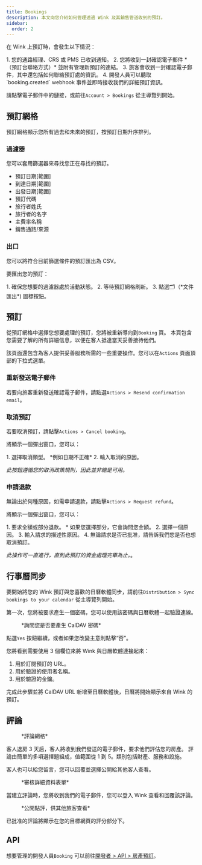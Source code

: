 ```yaml
---
title: Bookings
description: 本文向您介紹如何管理透過 Wink 及其銷售管道收到的預訂。
sidebar:
  order: 2
---
```


在 Wink 上預訂時，會發生以下情況：

<Steps>
  1. 您的通路經理、CRS 或 PMS 已收到通知。
  2. 您將收到一封確認電子郵件 *（預訂台聯絡方式）* 並附有管理新預訂的連結。
  3. 旅客會收到一封確認電子郵件，其中還包括如何聯絡預訂處的資訊。
  4. 開發人員可以聽取 `booking.created` webhook 事件並即時接收我們的詳細預訂資訊。
</Steps>


請點擊電子郵件中的鏈接，或前往`Account > Bookings` 從主導覽列開始。

## 預訂網格

預訂網格顯示您所有過去和未來的預訂，按預訂日期升序排列。

### 過濾器

您可以套用篩選器來尋找您正在尋找的預訂。

* 預訂日期\[範圍]
* 到達日期\[範圍]
* 出發日期\[範圍]
* 預訂代碼
* 旅行者姓氏
* 旅行者的名字
* 主費率名稱
* 銷售通路/來源

### 出口

您可以將符合目前篩選條件的預訂匯出為 CSV。

要匯出您的預訂：

<Steps>
  1. 確保您想要的過濾器處於活動狀態。
  2. 等待預訂網格刷新。
  3. 點選🗂️（*文件匯出*) 圖標按鈕。
</Steps>


## 預訂

從預訂網格中選擇您想要處理的預訂，您將被重新導向到`Booking` 頁。
本頁包含您需要了解的所有詳細信息，以便在客人抵達當天妥善接待他們。

該頁面還包含為客人提供妥善服務所需的一些重要操作。您可以在`Actions` 頁面頂部的下拉式選單。

### 重新發送電子郵件

若要向旅客重新發送確認電子郵件，請點選`Actions > Resend confirmation email`。

### 取消預訂

若要取消預訂，請點擊`Actions > Cancel booking`。

將顯示一個彈出窗口，您可以：

<Steps>
  1. 選擇取消類型。 *例如日期不正確*
  2. 輸入取消的原因。
</Steps>


*此按鈕遵循您的取消政策規則，因此並非總是可用。*

### 申請退款

無論出於何種原因，如需申請退款，請點擊`Actions > Request refund`。

將顯示一個彈出窗口，您可以：

<Steps>
  1. 要求全額或部分退款。
     * 如果您選擇部分，它會詢問您金額。
  2. 選擇一個原因。
  3. 輸入請求的描述性原因。
  4. 無論請求是否已批准，請告訴我們您是否也想取消預訂。
</Steps>


*此操作可一直進行，直到此預訂的資金處理完畢為止。*。

## 行事曆同步

要開始將您的 Wink 預訂與您喜歡的日曆軟體同步，請前往`Distribution > Sync bookings to your calendar` 從主導覽列開始。

第一次，您將被要求產生一個密碼，您可以使用該密碼與日曆軟體一起驗證連線。

<figure>
  <CloudinaryImage width="350" height="188" resize="scale" quality="best" alt="產生密碼" src="academy/caldav-pass-code" errorImage="noimage_opaque_nyrtl0.png" />

  <figcaption>*詢問您是否要產生 CalDAV 密碼*</figcaption>
</figure>


點選`Yes` 按鈕繼續，或者如果您改變主意則點擊“否”。

您將看到需要使用 3 個欄位來將 Wink 與日曆軟體連接起來：

1. 用於訂閱預訂的 URL。
2. 用於驗證的使用者名稱。
3. 用於驗證的金鑰。

完成此步驟並將 CalDAV URL 新增至日曆軟體後，日曆將開始顯示來自 Wink 的預訂。

## 評論

<figure>
  <CloudinaryImage width="700" height="151" resize="scale" quality="best" alt="審核網格" src="academy/reviews" errorImage="noimage_opaque_nyrtl0.png" />

  <figcaption>*評論網格*</figcaption>
</figure>


客人退房 3 天后，客人將收到我們發送的電子郵件，要求他們評估您的房產。
評論由簡單的多項選擇題組成，值範圍從 1 到 5。類別包括財產、服務和設施。

客人也可以給您留言，您可以回覆並選擇公開給其他客人查看。

<figure>
  <CloudinaryImage width="700" height="421" resize="scale" quality="best" alt="批准審核" src="academy/review-details" errorImage="noimage_opaque_nyrtl0.png" />

  <figcaption>*審核詳細資料表單*</figcaption>
</figure>


當建立評論時，您將收到我們的電子郵件，您可以登入 Wink 查看和回覆該評論。

<figure>
  <CloudinaryImage width="350" height="355" resize="scale" quality="best" alt="公開評審" src="academy/public-review" errorImage="noimage_opaque_nyrtl0.png" />

  <figcaption>*公開點評，供其他旅客查看*</figcaption>
</figure>


已批准的評論將顯示在您的目標網頁的評分部分下。

## API

想要管理的開發人員`Booking` 可以前往[開發者 > API > 房產預訂](/developers/apis/#property-booking-api)。

